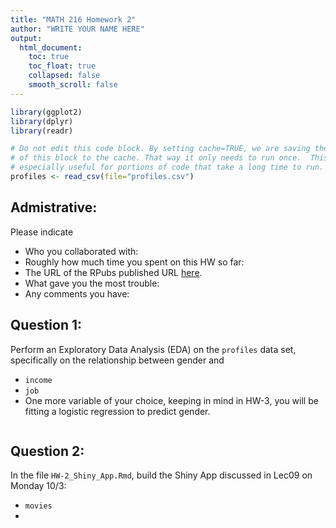 ```yaml
---
title: "MATH 216 Homework 2"
author: "WRITE YOUR NAME HERE"
output:
  html_document:
    toc: true
    toc_float: true
    collapsed: false
    smooth_scroll: false
---
```


```r
library(ggplot2)
library(dplyr)
library(readr) 
```


```r
# Do not edit this code block. By setting cache=TRUE, we are saving the output 
# of this block to the cache. That way it only needs to run once.  This is
# especially useful for portions of code that take a long time to run.
profiles <- read_csv(file="profiles.csv")
```



## Admistrative:

Please indicate

* Who you collaborated with:
* Roughly how much time you spent on this HW so far:
* The URL of the RPubs published URL [here](https://www.nhl.com/).
* What gave you the most trouble:
* Any comments you have:



## Question 1:

Perform an Exploratory Data Analysis (EDA) on the `profiles` data set,
specifically on the relationship between gender and

* `income`
* `job`
* One more variable of your choice, keeping in mind in HW-3, you will be fitting
a logistic regression to predict gender.

```r

```



## Question 2:

In the file `HW-2_Shiny_App.Rmd`, build the Shiny App discussed in Lec09 on Monday 10/3:

* `movies`
*

